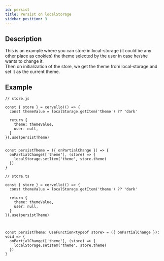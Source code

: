 ```yaml
---
id: persist
title: Persist on localStorage
sidebar_position: 3
---
```



## Description
This is an example where you can store in local-storage (it could be any other place as cookies) the theme
selected by the user in case he/she wants to change it.<br/>
Then on initialization of the store, we get the theme from local-storage and set it as the current theme.



## Example
<Tabs groupId="code-language">
  <TabItem value="jsx" label="JavaScript">

    // store.js

    const { store } = cervello(() => {
      const themeValue = localStorage.getItem('theme') ?? 'dark'

      return {
        theme: themeValue,
        user: null,
      }
    }).use(persistTheme)

      
    const persistTheme = ({ onPartialChange }) => {
      onPartialChange(['theme'], (store) => {
        localStorage.setItem('theme', store.theme)
      })
    }

  </TabItem>
  <TabItem value="tsx" label="TypeScript">

    // store.ts

    const { store } = cervello(() => {
      const themeValue = localStorage.getItem('theme') ?? 'dark'

      return {
        theme: themeValue,
        user: null,
      }
    }).use(persistTheme)

      
    
    const persistTheme: UseFunction<typeof store> = ({ onPartialChange }): void => {
      onPartialChange(['theme'], (store) => {
        localStorage.setItem('theme', store.theme)
      })
    }

  </TabItem>
</Tabs>

